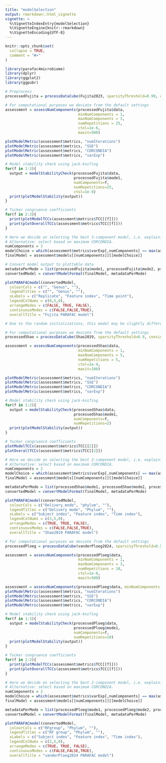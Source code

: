 ```yaml
---
title: "modelSelection"
output: rmarkdown::html_vignette
vignette: >
  %\VignetteIndexEntry{modelSelection}
  %\VignetteEngine{knitr::rmarkdown}
  %\VignetteEncoding{UTF-8}
---
```


```r
knitr::opts_chunk$set(
  collapse = TRUE,
  comment = "#>"
)
```

```r
library(parafac4microbiome)
library(dplyr)
library(ggplot2)
library(ggpubr)
```

```r
# Preprocess
processedFujita = processDataCube(Fujita2023, sparsityThreshold=0.99, centerMode=1, scaleMode=2)

# For computational purposes we deviate from the default settings
assessment = assessNumComponents(processedFujita$data,
                                 minNumComponents = 1,
                                 maxNumComponents = 3,
                                 numRepetitions = 25,
                                 ctol=1e-6,
                                 maxit=500)

plotModelMetric(assessment$metrics, "numIterations")
plotModelMetric(assessment$metrics, "SSE")
plotModelMetric(assessment$metrics, "CORCONDIA")
plotModelMetric(assessment$metrics, "varExp")

# Model stability check using jack-knifing
for(f in 1:3){
  output = modelStabilityCheck(processedFujita$data,
                               processedFujita$mode1,
                               numComponents=f,
                               numRepetitions=25,
                               ctol=1e-8)
  print(plotModelStability(output))
}

# Tucker congruence coefficients
for(f in 2:3){
  print(plotModelTCCs(assessment$metrics$TCC[[f]]))
  print(plotOverallTCCs(assessment$metrics$TCC[[f]]))
}

# Here we decide on selecting the best 3-component model, i.e. explaining the largest amount of variation.
# Alternative: select based on maximum CORCONDIA.
numComponents = 3
modelChoice = which(assessment$metrics$varExp[,numComponents] == max(assessment$metrics$varExp[,numComponents]))
finalModel = assessment$models[[numComponents]][[modelChoice]]

# Convert model output to plottable data
metadataPerMode = list(processedFujita$mode1, processedFujita$mode2, processedFujita$mode3)
convertedModel = convertModelFormat(finalModel, metadataPerMode)

plotPARAFACmodel(convertedModel,
  colourCols = c("", "Genus", ""),
  legendTitles = c("", "Genus", ""),
  xLabels = c("Replicate", "Feature index", "Time point"),
  legendColNums = c(0,5,0),
  arrangeModes = c(FALSE, TRUE, FALSE),
  continuousModes = c(FALSE,FALSE,TRUE),
  overallTitle = "Fujita PARAFAC model")

# Due to the random initializations, this model may be slightly different from the paper.
```

```r
# For computational purposes we deviate from the default settings
processedShao = processDataCube(Shao2019, sparsityThreshold=0.9, considerGroups=TRUE, groupVariable="Delivery_mode", centerMode=1, scaleMode=2)

assessment = assessNumComponents(processedShao$data,
                                 minNumComponents = 1,
                                 maxNumComponents = 5,
                                 numRepetitions = 5,
                                 ctol=1e-4,
                                 maxit=100)

plotModelMetric(assessment$metrics, "numIterations")
plotModelMetric(assessment$metrics, "SSE")
plotModelMetric(assessment$metrics, "CORCONDIA")
plotModelMetric(assessment$metrics, "varExp")

# Model stability check using jack-knifing
for(f in 1:2){
  output = modelStabilityCheck(processedShao$data,
                               processedShao$mode1,
                               numComponents=f,
                               numRepetitions=2)
  print(plotModelStability(output))
}

# Tucker congruence coefficients
plotModelTCCs(assessment$metrics$TCC[[2]])
plotOverallTCCs(assessment$metrics$TCC[[2]])

# Here we decide on selecting the best 2-component model, i.e. explaining the largest amount of variation.
# Alternative: select based on maximum CORCONDIA.
numComponents = 2
modelChoice = which(assessment$metrics$varExp[,numComponents] == max(assessment$metrics$varExp[,numComponents]))
finalModel = assessment$models[[numComponents]][[modelChoice]]

metadataPerMode = list(processedShao$mode1, processedShao$mode2, processedShao$mode3)
convertedModel = convertModelFormat(finalModel, metadataPerMode)

plotPARAFACmodel(convertedModel,
  colourCols = c("Delivery_mode", "phylum", ""),
  legendTitles = c("Delivery mode", "Phylum", ""),
  xLabels = c("Subject index", "Feature index", "Time index"),
  legendColNums = c(3,5,0),
  arrangeModes = c(TRUE, TRUE, FALSE),
  continuousModes = c(FALSE,FALSE,TRUE),
  overallTitle = "Shao2019 PARAFAC model")
```

```r
# For computational purposes we deviate from the default settings
processedPloeg = processDataCube(vanderPloeg2024, sparsityThreshold=0.50, considerGroups=TRUE, groupVariable="RFgroup", centerMode=1, scaleMode=2)

assessment = assessNumComponents(processedPloeg$data,
                                 minNumComponents = 1,
                                 maxNumComponents = 3,
                                 numRepetitions = 10,
                                 ctol=1e-6,
                                 maxit=500)

assessment = assessNumComponents(processedPloeg$data, minNumComponents = 1, maxNumComponents = 3, numRepetitions = 10, ctol=1e-6, maxit=2500)
plotModelMetric(assessment$metrics, "numIterations")
plotModelMetric(assessment$metrics, "SSE")
plotModelMetric(assessment$metrics, "CORCONDIA")
plotModelMetric(assessment$metrics, "varExp")

# Model stability check using jack-knifing
for(f in 1:3){
  output = modelStabilityCheck(processedPloeg$data,
                               processedPloeg$mode1,
                               numComponents=f,
                               numRepetitions=10)
  print(plotModelStability(output))
}

# Tucker congruence coefficients
for(f in 2:3){
  print(plotModelTCCs(assessment$metrics$TCC[[f]]))
  print(plotOverallTCCs(assessment$metrics$TCC[[f]]))
}

# Here we decide on selecting the best 2-component model, i.e. explaining the largest amount of variation.
# Alternative: select based on maximum CORCONDIA.
numComponents = 2
modelChoice = which(assessment$metrics$varExp[,numComponents] == max(assessment$metrics$varExp[,numComponents]))
finalModel = assessment$models[[numComponents]][[modelChoice]]

metadataPerMode = list(processedPloeg$mode1, processedPloeg$mode2, processedPloeg$mode3)
convertedModel = convertModelFormat(finalModel, metadataPerMode)

plotPARAFACmodel(convertedModel,
  colourCols = c("RFgroup", "Phylum", ""),
  legendTitles = c("RF group", "Phylum", ""),
  xLabels = c("Subject index", "Feature index", "Time index"),
  legendColNums = c(2,5,0),
  arrangeModes = c(TRUE, TRUE, FALSE),
  continuousModes = c(FALSE,FALSE,TRUE),
  overallTitle = "vanderPloeg2024 PARAFAC model")
```
